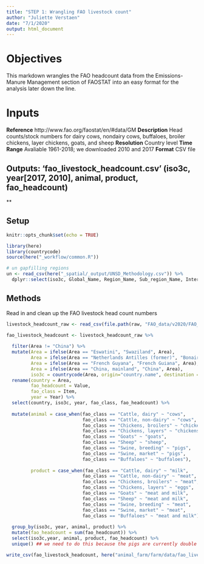 ```yaml
---
title: "STEP 1: Wrangling FAO livestock count"
author: "Juliette Verstaen"
date: "7/1/2020"
output: html_document
---
```


# Objectives
This markdown wrangles the FAO headcount data from the Emissions-Manure Management section of FAOSTAT into an easy format for the analysis later down the line.

# Inputs
**Reference** http://www.fao.org/faostat/en/#data/GM
**Description** Head counts/stock numbers for dairy cows, nondairy cows, buffaloes, broiler chickens, layer chickens, goats, and sheep
**Resolution** Country level
**Time Range** Avaliable 1961-2018; we downloaded 2010 and 2017
**Format** CSV file

## Outputs: 'fao_livestock_headcount.csv' (iso3c, year[2017, 2010], animal, product, fao_headcount)

**

## Setup
```r
knitr::opts_chunk$set(echo = TRUE)

library(here)
library(countrycode)
source(here("_workflow/common.R"))

# un gapfilling regions
un <- read_csv(here("_spatial/_output/UNSD_Methodology.csv")) %>% 
  dplyr::select(iso3c, Global_Name, Region_Name, Sub_region_Name, Intermediate_Region_Name, Region_Name)
```

## Methods

Read in and clean up the FAO livestock head count numbers
```r
livestock_headcount_raw <- read_csv(file.path(raw, "FAO_data/v2020/FAO_livestock_head_count_2020_09_25.csv")) 

fao_livestock_headcount <- livestock_headcount_raw %>% 
  
  filter(Area != "China") %>% 
  mutate(Area = ifelse(Area == "Eswatini", "Swaziland", Area),
         Area = ifelse(Area == "Netherlands Antilles (former)", "Bonaire, Sint Eustatius and Saba", Area),
         Area = ifelse(Area == "French Guyana", "French Guiana", Area),
         Area = ifelse(Area == "China, mainland", "China", Area),
         iso3c = countrycode(Area, origin="country.name", destination = "iso3c")) %>% 
  rename(country = Area,
         fao_headcount = Value,
         fao_class = Item, 
         year = Year) %>% 
  select(country, iso3c, year, fao_class, fao_headcount) %>% 
  
  mutate(animal = case_when(fao_class == "Cattle, dairy" ~ "cows",
                            fao_class == "Cattle, non-dairy" ~ "cows",
                            fao_class == "Chickens, broilers" ~ "chickens",
                            fao_class == "Chickens, layers" ~ "chickens",
                            fao_class == "Goats" ~ "goats",
                            fao_class == "Sheep" ~ "sheep",
                            fao_class == "Swine, breeding" ~ "pigs",
                            fao_class == "Swine, market" ~ "pigs",
                            fao_class == "Buffaloes" ~ "buffaloes"),
  
         product = case_when(fao_class == "Cattle, dairy" ~ "milk",
                            fao_class == "Cattle, non-dairy" ~ "meat",
                            fao_class == "Chickens, broilers" ~ "meat",
                            fao_class == "Chickens, layers" ~ "eggs",
                            fao_class == "Goats" ~ "meat and milk",
                            fao_class == "Sheep" ~ "meat and milk",
                            fao_class == "Swine, breeding" ~ "meat",
                            fao_class == "Swine, market" ~ "meat",
                            fao_class == "Buffaloes" ~ "meat and milk")) %>% 
  
  group_by(iso3c, year, animal, product) %>% 
  mutate(fao_headcount = sum(fao_headcount)) %>% 
  select(iso3c,year, animal, product, fao_headcount) %>% 
  unique() ## we need to do this because the pigs are currently double counted the way the sum calculation is done above

write_csv(fao_livestock_headcount, here("animal_farm/farm/data/fao_livestock_headcount.csv"))

```
